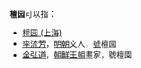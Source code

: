 
'''檀园'''可以指：
*[[檀园_(上海)|檀园 (上海)]]
* [[李流芳|李流芳]]，[[明朝|明朝]]文人，[[號|號]]檀園
* [[金弘道|金弘道]]，[[朝鮮王朝|朝鮮王朝]]畫家，號檀園
{{disambig}}